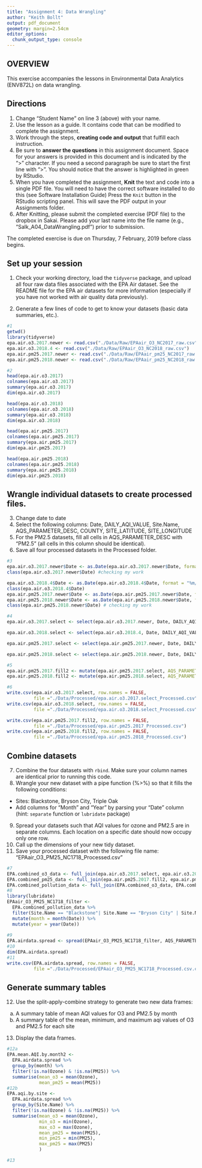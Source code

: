 ```yaml
---
title: "Assignment 4: Data Wrangling"
author: "Keith Bollt"
output: pdf_document
geometry: margin=2.54cm
editor_options: 
  chunk_output_type: console
---
```


## OVERVIEW

This exercise accompanies the lessons in Environmental Data Analytics (ENV872L) on data wrangling. 

## Directions
1. Change "Student Name" on line 3 (above) with your name.
2. Use the lesson as a guide. It contains code that can be modified to complete the assignment.
3. Work through the steps, **creating code and output** that fulfill each instruction.
4. Be sure to **answer the questions** in this assignment document.
Space for your answers is provided in this document and is indicated by the ">" character.
If you need a second paragraph be sure to start the first line with ">".
You should notice that the answer is highlighted in green by RStudio. 
6. When you have completed the assignment, **Knit** the text and code into a single PDF file.
You will need to have the correct software installed to do this (see Software Installation Guide)
Press the `Knit` button in the RStudio scripting panel.
This will save the PDF output in your Assignments folder.
8. After Knitting, please submit the completed exercise (PDF file) to the dropbox in Sakai. Please add your last name into the file name (e.g., "Salk_A04_DataWrangling.pdf") prior to submission.

The completed exercise is due on Thursday, 7 February, 2019 before class begins.

## Set up your session 
1. Check your working directory, load the `tidyverse` package, and upload all four raw data files associated with the EPA Air dataset. See the README file for the EPA air datasets for more information (especially if you have not worked with air quality data previously). 

2. Generate a few lines of code to get to know your datasets (basic data summaries, etc.).

```r
#1
getwd()
library(tidyverse)
epa.air.o3.2017.newer <- read.csv("./Data/Raw/EPAair_O3_NC2017_raw.csv")
epa.air.o3.2018.4 <- read.csv("./Data/Raw/EPAair_O3_NC2018_raw.csv")
epa.air.pm25.2017.newer <- read.csv("./Data/Raw/EPAair_pm25_NC2017_raw.csv")
epa.air.pm25.2018.newer <- read.csv("./Data/Raw/EPAair_pm25_NC2018_raw.csv")

#2
head(epa.air.o3.2017)
colnames(epa.air.o3.2017)
summary(epa.air.o3.2017)
dim(epa.air.o3.2017)

head(epa.air.o3.2018)
colnames(epa.air.o3.2018)
summary(epa.air.o3.2018)
dim(epa.air.o3.2018)

head(epa.air.pm25.2017)
colnames(epa.air.pm25.2017)
summary(epa.air.pm25.2017)
dim(epa.air.pm25.2017)

head(epa.air.pm25.2018)
colnames(epa.air.pm25.2018)
summary(epa.air.pm25.2018)
dim(epa.air.pm25.2018)
```

## Wrangle individual datasets to create processed files.
3. Change date to date
4. Select the following columns: Date, DAILY_AQI_VALUE, Site.Name, AQS_PARAMETER_DESC, COUNTY, SITE_LATITUDE, SITE_LONGITUDE
5. For the PM2.5 datasets, fill all cells in AQS_PARAMETER_DESC with "PM2.5" (all cells in this column should be identical).
6. Save all four processed datasets in the Processed folder.

```r
#3
epa.air.o3.2017.newer$Date <- as.Date(epa.air.o3.2017.newer$Date, format = "%m/%d/%y")
class(epa.air.o3.2017.newer$Date) #checking my work

epa.air.o3.2018.4$Date <- as.Date(epa.air.o3.2018.4$Date, format = "%m/%d/%y")
class(epa.air.o3.2018.4$Date)
epa.air.pm25.2017.newer$Date <- as.Date(epa.air.pm25.2017.newer$Date, format = "%m/%d/%y")
epa.air.pm25.2018.newer$Date <- as.Date(epa.air.pm25.2018.newer$Date, format = "%m/%d/%y")
class(epa.air.pm25.2018.newer$Date) # checking my work

#4
epa.air.o3.2017.select <- select(epa.air.o3.2017.newer, Date, DAILY_AQI_VALUE, Site.Name, AQS_PARAMETER_DESC, COUNTY, SITE_LATITUDE, SITE_LONGITUDE)

epa.air.o3.2018.select <- select(epa.air.o3.2018.4, Date, DAILY_AQI_VALUE, Site.Name, AQS_PARAMETER_DESC, COUNTY, SITE_LATITUDE, SITE_LONGITUDE)

epa.air.pm25.2017.select <- select(epa.air.pm25.2017.newer, Date, DAILY_AQI_VALUE, Site.Name, AQS_PARAMETER_DESC, COUNTY, SITE_LATITUDE, SITE_LONGITUDE)

epa.air.pm25.2018.select <- select(epa.air.pm25.2018.newer, Date, DAILY_AQI_VALUE, Site.Name, AQS_PARAMETER_DESC, COUNTY, SITE_LATITUDE, SITE_LONGITUDE)

#5
epa.air.pm25.2017.fill2 <- mutate(epa.air.pm25.2017.select, AQS_PARAMETER_DESC = "PM25")
epa.air.pm25.2018.fill2 <- mutate(epa.air.pm25.2018.select, AQS_PARAMETER_DESC = "PM25")

#6
write.csv(epa.air.o3.2017.select, row.names = FALSE, 
          file ="./Data/Processed/epa.air.o3.2017.select_Processed.csv")
write.csv(epa.air.o3.2018.select, row.names = FALSE, 
          file ="./Data/Processed/epa.air.o3.2018.select_Processed.csv")

write.csv(epa.air.pm25.2017.fill2, row.names = FALSE, 
          file ="./Data/Processed/epa.air.pm25.2017_Processed.csv")
write.csv(epa.air.pm25.2018.fill2, row.names = FALSE, 
          file ="./Data/Processed/epa.air.pm25.2018_Processed.csv")
```


## Combine datasets
7. Combine the four datasets with `rbind`. Make sure your column names are identical prior to running this code. 
8. Wrangle your new dataset with a pipe function (%>%) so that it fills the following conditions: 

* Sites: Blackstone, Bryson City, Triple Oak
* Add columns for "Month" and "Year" by parsing your "Date" column (hint: `separate` function or `lubridate` package)

9. Spread your datasets such that AQI values for ozone and PM2.5 are in separate columns. Each location on a specific date should now occupy only one row.
10. Call up the dimensions of your new tidy dataset.
11. Save your processed dataset with the following file name: "EPAair_O3_PM25_NC1718_Processed.csv"

```r
#7
EPA.combined_o3_data <- full_join(epa.air.o3.2017.select, epa.air.o3.2018.select)
EPA.combined_pm25_data <- full_join(epa.air.pm25.2017.fill2, epa.air.pm25.2018.fill2)
EPA.combined_pollution_data <- full_join(EPA.combined_o3_data, EPA.combined_pm25_data)
#8
library(lubridate)
EPAair_O3_PM25_NC1718_filter <-
  EPA.combined_pollution_data %>%
  filter(Site.Name == "Blackstone"| Site.Name == "Bryson City" | Site.Name == "Triple Oak") %>%
  mutate(month = month(Date)) %>%
  mutate(year = year(Date))
  
#9
EPA.airdata.spread <- spread(EPAair_O3_PM25_NC1718_filter, AQS_PARAMETER_DESC, DAILY_AQI_VALUE)
#10
dim(EPA.airdata.spread)
#11
write.csv(EPA.airdata.spread, row.names = FALSE, 
          file ="./Data/Processed/EPAair_O3_PM25_NC1718_Processed.csv.csv")

```


## Generate summary tables
12. Use the split-apply-combine strategy to generate two new data frames: 
a. A summary table of mean AQI values for O3 and PM2.5 by month
b. A summary table of the mean, minimum, and maximum aqi values of O3 and PM2.5 for each site
13. Display the data frames.

```r
#12a
EPA.mean.AQI.by.month2 <- 
  EPA.airdata.spread %>%
  group_by(month) %>%
  filter(!is.na(Ozone) & !is.na(PM25)) %>%   
  summarise(mean_o3 = mean(Ozone),
            mean_pm25 = mean(PM25))
#12b
EPA.aqi.by.site <-
  EPA.airdata.spread %>%
  group_by(Site.Name) %>%
  filter(!is.na(Ozone) & !is.na(PM25)) %>%  
  summarise(mean_o3 = mean(Ozone),
            min_o3 = min(Ozone),
            max_o3 = max(Ozone),
            mean_pm25 = mean(PM25),
            min_pm25 = min(PM25),
            max_pm25 = max(PM25)
            )

#13

```

